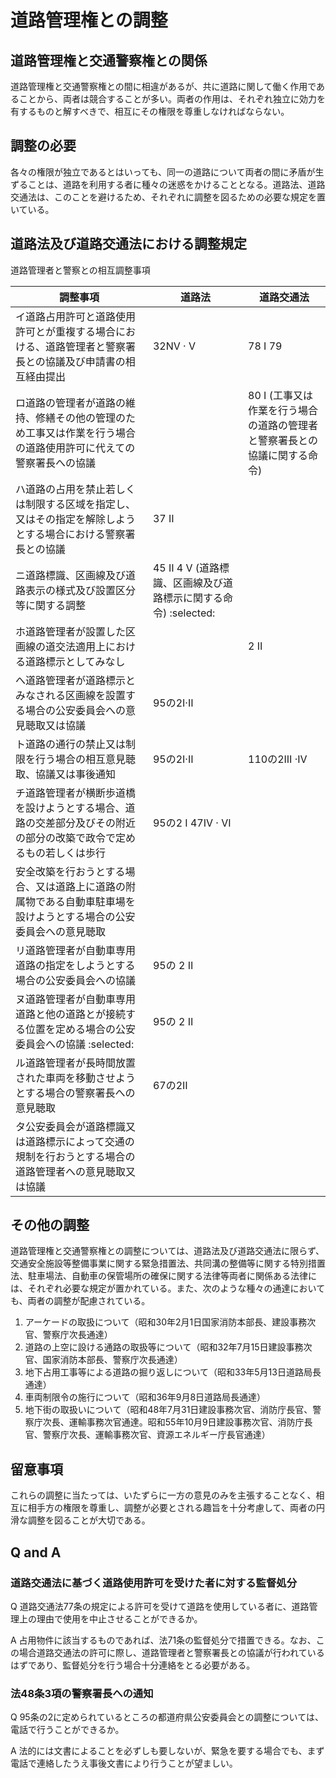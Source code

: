 
# 道路管理権との調整

## 道路管理権と交通警察権との関係

道路管理権と交通警察権との間に相違があるが、共に道路に関して働く作用であることから、両者は競合することが多い。両者の作用は、それぞれ独立に効力を有するものと解すべきで、相互にその権限を尊重しなければならない。

##  調整の必要

各々の権限が独立であるとはいっても、同一の道路について両者の間に矛盾が生ずることは、道路を利用する者に種々の迷惑をかけることとなる。道路法、道路交通法は、このことを避けるため、それぞれに調整を図るための必要な規定を置いている。

## 道路法及び道路交通法における調整規定

道路管理者と警察との相互調整事項

| 調整事項 | 道路法 | 道路交通法 |
|---------|--------|------------|
| イ道路占用許可と道路使用許可とが重複する場合における、道路管理者と警察署長との協議及び申請書の相互経由提出 | 32NV · V | 78 I 79 |
| ロ道路の管理者が道路の維持、修繕その他の管理のため工事又は作業を行う場合の道路使用許可に代えての警察署長への協議 | | 80 I (工事又は作業を行う場合の道路の管理者と警察署長との協議に関する命令) |
| ハ道路の占用を禁止若しくは制限する区域を指定し、又はその指定を解除しようとする場合における警察署長との協議 | 37 Ⅱ | |
| ニ道路標識、区画線及び道路表示の様式及び設置区分等に関する調整 | 45 Ⅱ 4 V (道路標識、区画線及び道路標示に関する命令) :selected: | |
| ホ道路管理者が設置した区画線の道交法適用上における道路標示としてみなし | | 2 Ⅱ |
| へ道路管理者が道路標示とみなされる区画線を設置する場合の公安委員会への意見聴取又は協議 | 95の2Ⅰ·Ⅱ | |
| ト道路の通行の禁止又は制限を行う場合の相互意見聴取、協議又は事後通知 | 95の2Ⅰ·Ⅱ | 110の2Ⅲ ·Ⅳ |
| チ道路管理者が横断歩道橋を設けようとする場合、道路の交差部分及びその附近の部分の改築で政令で定めるもの若しくは歩行 | 95の2 I 47IV · VI | |
| 安全改築を行おうとする場合、又は道路上に道路の附属物である自動車駐車場を設けようとする場合の公安委員会への意見聴取 | | | |
| リ道路管理者が自動車専用道路の指定をしようとする場合の公安委員会への協議 | 95の 2 Ⅱ | | |
| ヌ道路管理者が自動車専用道路と他の道路とが接続する位置を定める場合の公安委員会への協議 :selected: | 95の 2 Ⅱ | | |
| ル道路管理者が長時間放置された車両を移動させようとする場合の警察署長への意見聴取 | 67の2Ⅱ | | |
| タ公安委員会が道路標識又は道路標示によって交通の規制を行おうとする場合の道路管理者への意見聴取又は協議 | | | 110の2Ⅲ ·Ⅳ |

## その他の調整

道路管理権と交通警察権との調整については、道路法及び道路交通法に限らず、交通安全施設等整備事業に関する緊急措置法、共同溝の整備等に関する特別措置法、駐車場法、自動車の保管場所の確保に関する法律等両者に関係ある法律には、それぞれ必要な規定が置かれている。また、次のような種々の通達においても、両者の調整が配慮されている。

1. アーケードの取扱について（昭和30年2月1日国家消防本部長、建設事務次官、警察庁次長通達）
2. 道路の上空に設ける通路の取扱等について（昭和32年7月15日建設事務次官、国家消防本部長、警察庁次長通達）
3. 地下占用工事等による道路の掘り返しについて（昭和33年5月13日道路局長通達）
4. 車両制限令の施行について（昭和36年9月8日道路局長通達）
5. 地下街の取扱いについて（昭和48年7月31日建設事務次官、消防庁長官、警察庁次長、運輸事務次官通達。昭和55年10月9日建設事務次官、消防庁長官、警察庁次長、運輸事務次官、資源エネルギー庁長官通達）

## 留意事項

これらの調整に当たっては、いたずらに一方の意見のみを主張することなく、相互に相手方の権限を尊重し、調整が必要とされる趣旨を十分考慮して、両者の円滑な調整を図ることが大切である。

## Q and A

### 道路交通法に基づく道路使用許可を受けた者に対する監督処分

Q 道路交通法77条の規定による許可を受けて道路を使用している者に、道路管理上の理由で使用を中止させることができるか。

A 占用物件に該当するものであれば、法71条の監督処分で措置できる。なお、この場合道路交通法の許可に際し、道路管理者と警察署長との協議が行われているはずであり、監督処分を行う場合十分連絡をとる必要がある。

### 法48条3項の警察署長への通知

Q 95条の2に定められているところの都道府県公安委員会との調整については、電話で行うことができるか。

A 法的には文書によることを必ずしも要しないが、緊急を要する場合でも、まず電話で連絡したうえ事後文書により行うことが望ましい。
